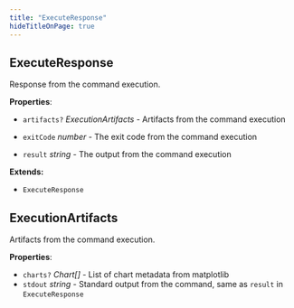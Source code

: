 ```yaml
---
title: "ExecuteResponse"
hideTitleOnPage: true
---
```



## ExecuteResponse

Response from the command execution.

**Properties**:

- `artifacts?` _ExecutionArtifacts_ - Artifacts from the command execution
- `exitCode` _number_ - The exit code from the command execution

- `result` _string_ - The output from the command execution

**Extends:**

- `ExecuteResponse`

## ExecutionArtifacts

Artifacts from the command execution.

**Properties**:

- `charts?` _Chart\[\]_ - List of chart metadata from matplotlib
- `stdout` _string_ - Standard output from the command, same as `result` in `ExecuteResponse`
